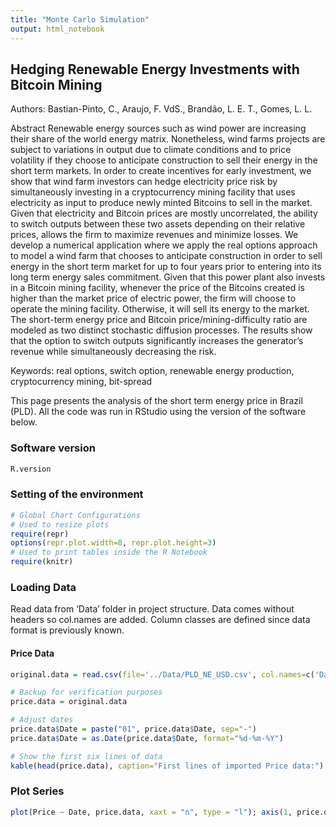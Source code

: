 ```yaml
---
title: "Monte Carlo Simulation"
output: html_notebook
---
```


##  Hedging Renewable Energy Investments with Bitcoin Mining

Authors: Bastian-Pinto, C., Araujo, F. VdS., Brandão, L. E. T., Gomes, L. L.

Abstract Renewable energy sources such as wind power are increasing their share of the world energy matrix. Nonetheless, wind farms projects are subject to variations in output due to climate conditions and to price volatility if they choose to anticipate construction to sell their energy in the short term markets. In order to create incentives for early investment, we show that wind farm investors can hedge electricity price risk by simultaneously investing in a cryptocurrency mining facility that uses electricity as input to produce newly minted Bitcoins to sell in the market. Given that electricity and Bitcoin prices are mostly uncorrelated, the ability to switch outputs between these two assets depending on their relative prices, allows the firm to maximize revenues and minimize losses. We develop a numerical application where we apply the real options approach to model a wind farm that chooses to anticipate construction in order to sell energy in the short term market for up to four years prior to entering into its long term energy sales commitment. Given that this power plant also invests in a Bitcoin mining facility, whenever the price of the Bitcoins created is higher than the market price of electric power, the firm will choose to operate the mining facility. Otherwise, it will sell its energy to the market. The short-term energy price and Bitcoin price/mining-difficulty ratio are modeled as two distinct stochastic diffusion processes. The results show that the option to switch outputs significantly increases the generator’s revenue while simultaneously decreasing the risk.

Keywords: real options, switch option, renewable energy production, cryptocurrency mining, bit-spread

This page presents the analysis of the short term energy price in Brazil (PLD). All the code was run in RStudio using the version of the software below.

### Software version

```r
R.version
```

### Setting of the environment

```r
# Global Chart Configurations
# Used to resize plots
require(repr) 
options(repr.plot.width=8, repr.plot.height=3) 
# Used to print tables inside the R Notebook
require(knitr)
```


### Loading Data

Read data from 'Data' folder in project structure. Data comes without headers so col.names are added. Column classes are defined since data format is previously known.

#### Price Data
```r
original.data = read.csv(file='../Data/PLD_NE_USD.csv', col.names=c('Date', 'Price'), colClasses=c('character', 'double'))

# Backup for verification purposes
price.data = original.data 

# Adjust dates
price.data$Date = paste("01", price.data$Date, sep="-")
price.data$Date = as.Date(price.data$Date, format="%d-%m-%Y")

# Show the first six lines of data
kable(head(price.data), caption="First lines of imported Price data:")
```

### Plot Series

```r
plot(Price ~ Date, price.data, xaxt = "n", type = "l"); axis(1, price.data$Date, format(price.data$Date, "%b %Y"), cex.axis = .7)
```

























